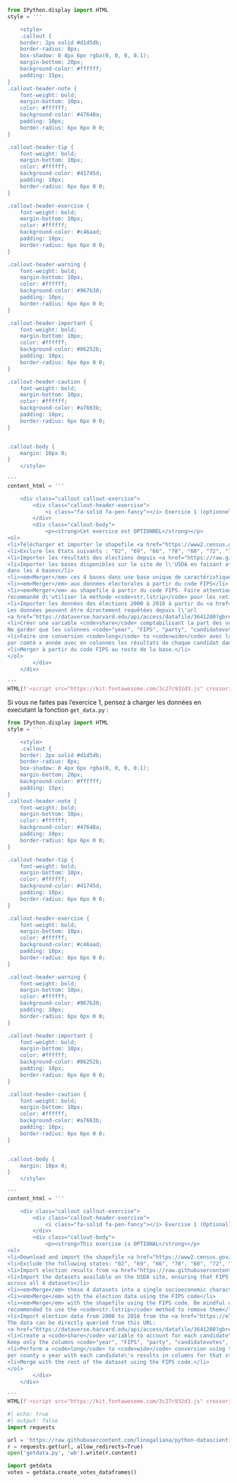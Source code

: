 :::: {.content-visible when-profile="fr"}


```python
from IPython.display import HTML
style = '''

    <style>
    .callout {
    border: 2px solid #d1d5db;
    border-radius: 8px;
    box-shadow: 0 4px 6px rgba(0, 0, 0, 0.1);
    margin-bottom: 20px;
    background-color: #ffffff;
    padding: 15px;
}
.callout-header-note {
    font-weight: bold;
    margin-bottom: 10px;
    color: #ffffff;
    background-color: #47648a;
    padding: 10px;
    border-radius: 6px 6px 0 0;
}

.callout-header-tip {
    font-weight: bold;
    margin-bottom: 10px;
    color: #ffffff;
    background-color: #41745d;
    padding: 10px;
    border-radius: 6px 6px 0 0;
}

.callout-header-exercise {
    font-weight: bold;
    margin-bottom: 10px;
    color: #ffffff;
    background-color: #c46aad;
    padding: 10px;
    border-radius: 6px 6px 0 0;
}

.callout-header-warning {
    font-weight: bold;
    margin-bottom: 10px;
    color: #ffffff;
    background-color: #967b30;
    padding: 10px;
    border-radius: 6px 6px 0 0;
}

.callout-header-important {
    font-weight: bold;
    margin-bottom: 10px;
    color: #ffffff;
    background-color: #86252b;
    padding: 10px;
    border-radius: 6px 6px 0 0;
}

.callout-header-caution {
    font-weight: bold;
    margin-bottom: 10px;
    color: #ffffff;
    background-color: #a7663b;
    padding: 10px;
    border-radius: 6px 6px 0 0;
}


.callout-body {
    margin: 10px 0;
}
    </style>
    
'''
content_html = '''

    <div class="callout callout-exercise">
        <div class="callout-header-exercise">
            <i class="fa-solid fa-pen-fancy"></i> Exercice 1 (optionnel): construire la base de données
        </div>
        <div class="callout-body">
            <p><strong>Cet exercice est OPTIONNEL</strong></p>
<ol>
<li>Télécharger et importer le shapefile <a href="https://www2.census.gov/geo/tiger/GENZ2019/shp/cb_2019_02_sldl_500k.zip">depuis ce lien</a></li>
<li>Exclure les Etats suivants : "02", "69", "66", "78", "60", "72", "15"</li>
<li>Importer les résultats des élections depuis <a href="https://raw.githubusercontent.com/tonmcg/US_County_Level_Election_Results_08-20/master/2020_US_County_Level_Presidential_Results.csv">ce lien</a></li>
<li>Importer les bases disponibles sur le site de l\'USDA en faisant attention à renommer les variables de code FIPS de manière identique
dans les 4 bases</li>
<li><em>Merger</em> ces 4 bases dans une base unique de caractéristiques socioéconomiques</li>
<li><em>Merger</em> aux données électorales à partir du code FIPS</li>
<li><em>Merger</em> au shapefile à partir du code FIPS. Faire attention aux 0 à gauche dans certains codes. Il est
recommandé d\'utiliser la méthode <code>str.lstrip</code> pour les retirer</li>
<li>Importer les données des élections 2000 à 2016 à partir du <a href="https://electionlab.mit.edu/data">MIT Election Lab</a>?
Les données peuvent être directement requêtées depuis l\'url
<a href="https://dataverse.harvard.edu/api/access/datafile/3641280?gbrecs=false">https://dataverse.harvard.edu/api/access/datafile/3641280?gbrecs=false</a></li>
<li>Créer une variable <code>share</code> comptabilisant la part des votes pour chaque candidat. 
Ne garder que les colonnes <code>"year", "FIPS", "party", "candidatevotes", "share"</code></li>
<li>Faire une conversion <code>long</code> to <code>wide</code> avec la méthode <code>pivot_table</code> pour garder une ligne
par comté x année avec en colonnes les résultats de chaque candidat dans cet état.</li>
<li>Merger à partir du code FIPS au reste de la base.</li>
</ol>
        </div>
    </div>
    
'''
HTML(f'<script src="https://kit.fontawesome.com/3c27c932d3.js" crossorigin="anonymous"></script>\n{style}\n{content_html}')

```


Si vous ne faites pas l'exercice 1, pensez à charger les données en executant la fonction `get_data.py` :

:::

:::: {.content-visible when-profile="en"}


```python
from IPython.display import HTML
style = '''

    <style>
    .callout {
    border: 2px solid #d1d5db;
    border-radius: 8px;
    box-shadow: 0 4px 6px rgba(0, 0, 0, 0.1);
    margin-bottom: 20px;
    background-color: #ffffff;
    padding: 15px;
}
.callout-header-note {
    font-weight: bold;
    margin-bottom: 10px;
    color: #ffffff;
    background-color: #47648a;
    padding: 10px;
    border-radius: 6px 6px 0 0;
}

.callout-header-tip {
    font-weight: bold;
    margin-bottom: 10px;
    color: #ffffff;
    background-color: #41745d;
    padding: 10px;
    border-radius: 6px 6px 0 0;
}

.callout-header-exercise {
    font-weight: bold;
    margin-bottom: 10px;
    color: #ffffff;
    background-color: #c46aad;
    padding: 10px;
    border-radius: 6px 6px 0 0;
}

.callout-header-warning {
    font-weight: bold;
    margin-bottom: 10px;
    color: #ffffff;
    background-color: #967b30;
    padding: 10px;
    border-radius: 6px 6px 0 0;
}

.callout-header-important {
    font-weight: bold;
    margin-bottom: 10px;
    color: #ffffff;
    background-color: #86252b;
    padding: 10px;
    border-radius: 6px 6px 0 0;
}

.callout-header-caution {
    font-weight: bold;
    margin-bottom: 10px;
    color: #ffffff;
    background-color: #a7663b;
    padding: 10px;
    border-radius: 6px 6px 0 0;
}


.callout-body {
    margin: 10px 0;
}
    </style>
    
'''
content_html = '''

    <div class="callout callout-exercise">
        <div class="callout-header-exercise">
            <i class="fa-solid fa-pen-fancy"></i> Exercise 1 (Optional): Build the Database
        </div>
        <div class="callout-body">
            <p><strong>This exercise is OPTIONAL</strong></p>
<ol>
<li>Download and import the shapefile <a href="https://www2.census.gov/geo/tiger/GENZ2019/shp/cb_2019_02_sldl_500k.zip">from this link</a></li>
<li>Exclude the following states: "02", "69", "66", "78", "60", "72", "15"</li>
<li>Import election results from <a href="https://raw.githubusercontent.com/tonmcg/US_County_Level_Election_Results_08-20/master/2020_US_County_Level_Presidential_Results.csv">this link</a></li>
<li>Import the datasets available on the USDA site, ensuring that FIPS code variables are named consistently
across all 4 datasets</li>
<li><em>Merge</em> these 4 datasets into a single socioeconomic characteristics dataset</li>
<li><em>Merge</em> with the election data using the FIPS code</li>
<li><em>Merge</em> with the shapefile using the FIPS code. Be mindful of leading zeros in some codes. It is
recommended to use the <code>str.lstrip</code> method to remove them</li>
<li>Import election data from 2000 to 2016 from the <a href="https://electionlab.mit.edu/data">MIT Election Lab</a>.
The data can be directly queried from this URL:
<a href="https://dataverse.harvard.edu/api/access/datafile/3641280?gbrecs=false">https://dataverse.harvard.edu/api/access/datafile/3641280?gbrecs=false</a></li>
<li>Create a <code>share</code> variable to account for each candidate\'s vote share.
Keep only the columns <code>"year", "FIPS", "party", "candidatevotes", "share"</code></li>
<li>Perform a <code>long</code> to <code>wide</code> conversion using the <code>pivot_table</code> method to keep one row
per county x year with each candidate\'s results in columns for that state.</li>
<li>Merge with the rest of the dataset using the FIPS code.</li>
</ol>
        </div>
    </div>
    
'''
HTML(f'<script src="https://kit.fontawesome.com/3c27c932d3.js" crossorigin="anonymous"></script>\n{style}\n{content_html}')

```


::::

```python
#| echo: true
#| output: false
import requests

url = 'https://raw.githubusercontent.com/linogaliana/python-datascientist/main/content/modelisation/get_data.py'
r = requests.get(url, allow_redirects=True)
open('getdata.py', 'wb').write(r.content)

import getdata
votes = getdata.create_votes_dataframes()
```

